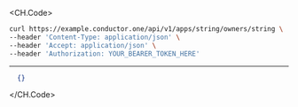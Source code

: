 
<CH.Code>
```bash Example Request
curl https://example.conductor.one/api/v1/apps/string/owners/string \
--header 'Content-Type: application/json' \
--header 'Accept: application/json' \
--header 'Authorization: YOUR_BEARER_TOKEN_HERE'
```
---

```json Example Response
  {}
```
</CH.Code>
